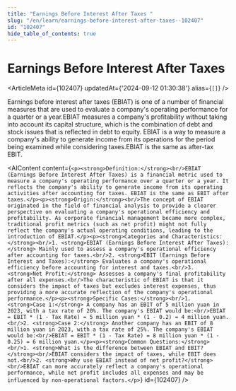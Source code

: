 ```yaml
---
title: "Earnings Before Interest After Taxes "
slug: "/en/learn/earnings-before-interest-after-taxes--102407"
id: "102407"
hide_table_of_contents: true
---
```



# Earnings Before Interest After Taxes 

<ArticleMeta id={102407} updatedAt={'2024-09-12 01:30:38'} alias={`[]`} />
<div className='border-solid border-b border-t-0 my-4 border-[var(--ifm-color-gray-300)]' />

Earnings before interest after taxes (EBIAT) is one of a number of financial measures that are used to evaluate a company's operating performance for a quarter or a year.EBIAT measures a company's profitability without taking into account its capital structure, which is the combination of debt and stock issues that is reflected in debt to equity. EBIAT is a way to measure a company's ability to generate income from its operations for the period being examined while considering taxes.EBIAT is the same as after-tax EBIT.

<AIContent content={`<p><strong>Definition:</strong><br/>EBIAT (Earnings Before Interest After Taxes) is a financial metric used to measure a company's operating performance over a quarter or a year. It reflects the company's ability to generate income from its operating activities after accounting for taxes. EBIAT is the same as EBIT after taxes.</p><p><strong>Origin:</strong><br/>The concept of EBIAT originated in the field of financial analysis to provide a clearer perspective on evaluating a company's operational efficiency and profitability. As corporate financial management became more complex, traditional profit metrics (such as net profit) might not fully reflect the company's actual operating conditions, leading to the introduction of EBIAT.</p><p><strong>Categories and Characteristics:</strong><br/>1. <strong>EBIAT (Earnings Before Interest After Taxes):</strong> Mainly used to assess a company's operational efficiency after accounting for taxes.<br/>2. <strong>EBIT (Earnings Before Interest and Taxes):</strong> Evaluates a company's operational efficiency before accounting for interest and taxes.<br/>3. <strong>Net Profit:</strong> Assesses a company's final profitability after all expenses.<br/>The characteristic of EBIAT is that it considers the impact of taxes but excludes interest expenses, thus providing a more accurate reflection of the company's operational performance.</p><p><strong>Specific Cases:</strong><br/>1. <strong>Case 1:</strong> A company has an EBIT of 5 million yuan in 2023, with a tax rate of 20%. The company's EBIAT would be:<br/>EBIAT = EBIT * (1 - Tax Rate) = 5 million yuan * (1 - 0.2) = 4 million yuan.<br/>2. <strong>Case 2:</strong> Another company has an EBIT of 8 million yuan in 2023, with a tax rate of 25%. The company's EBIAT would be:<br/>EBIAT = EBIT * (1 - Tax Rate) = 8 million yuan * (1 - 0.25) = 6 million yuan.</p><p><strong>Common Questions:</strong><br/>1. <strong>What is the difference between EBIAT and EBIT?</strong><br/>EBIAT considers the impact of taxes, while EBIT does not.<br/>2. <strong>Why use EBIAT instead of net profit?</strong><br/>EBIAT can more accurately reflect a company's operational performance, while net profit includes all expenses and may be influenced by non-operational factors.</p>`} id={102407} />
